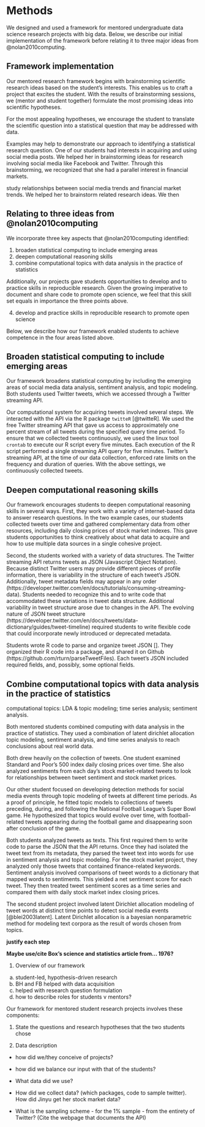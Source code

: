 # Methods

We designed and used a framework for mentored undergraduate data science research 
projects with big data. Below, we describe our initial implementation of the framework before relating 
it to three major ideas from @nolan2010computing. 

## Framework implementation


Our mentored research framework begins with brainstorming scientific research ideas 
based on the student's interests. This enables us to craft a project that excites the 
student. With the results of brainstorming sessions, we (mentor and student together) 
formulate the most promising ideas into scientific hypotheses. 

For the most appealing 
hypotheses, we encourage the student to translate the scientific question into a 
statistical question that may be addressed with data. 

Examples may help to demonstrate our approach to identifying a statistical research 
question. One of our students had interests in acquiring and using social media posts. 
We helped her in brainstorming ideas for research involving social media like Facebook 
and Twitter. Through this brainstorming, we recognized that she had a parallel interest 
in financial markets. 

study relationships between social media trends and financial market trends. We helped 
her to brainstorm related research ideas. We then 


## Relating to three ideas from @nolan2010computing

We incorporate three key aspects that @nolan2010computing identified: 

1. broaden statistical computing to include emerging areas
1. deepen computational reasoning skills
1. combine computational topics with data analysis in the practice of statistics

Additionally, our projects gave students opportunities to develop and to practice skills in reproducible 
research. Given the growing imperative to document and share code to promote open science, we feel that 
this skill set equals in importance the three points above.

4. develop and practice skills in reproducible research to promote open science

Below, we describe how our framework enabled students to achieve competence in the four areas listed 
above.

## Broaden statistical computing to include emerging areas

Our framework broadens statistical computing by including the emerging areas of
social media data analysis, sentiment analysis, and topic modeling. 
Both students used Twitter tweets, which we accessed through a Twitter 
streaming API. 

Our computational system for acquiring tweets involved several steps. We interacted 
with the API via the R package `twitteR` [@twitteR]. We used the free Twitter streaming 
API that gave us access to approximately one percent stream of all tweets during the 
specified query time period. To ensure that we collected tweets continuously, we used 
the linux tool `crontab` to execute our R script every five minutes. Each execution of 
the R script performed a single streaming API query for five minutes. Twitter's 
streaming API, at the time of our data collection, enforced rate limits on the 
frequency and duration of queries. With the above settings, we continuously collected 
tweets. 





## Deepen computational reasoning skills

Our framework encourages students to deepen 
computational reasoning skills in several ways. First, they work with a variety of 
internet-based data to answer research questions. In the two example cases, our 
students collected tweets over time and gathered complementary data from other 
resources, including daily closing prices of stock market indexes. This gave students 
opportunities to think creatively about what data to acquire and how to use multiple 
data sources in a single cohesive project. 

Second, the students worked with a variety of data structures. 
The Twitter streaming 
API returns tweets as JSON (Javascript Object Notation). Because 
distinct Twitter users may provide 
different pieces of profile information, there is variability in the structure of 
each tweet's JSON. 
Additionally, tweet metadata fields may appear in any order (https://developer.twitter.com/en/docs/tutorials/consuming-streaming-data). 
Students needed to recognize this and to write code that 
accommodated these variations in tweet data structure.
Additional variability in tweet structure arose due to changes in the API. 
The evolving nature of JSON tweet structure 
(https://developer.twitter.com/en/docs/tweets/data-dictionary/guides/tweet-timeline) 
required students to write flexible code that could incorporate newly introduced 
or deprecated metadata. 


Students wrote R code to parse and organize tweet JSON []. They organized their R code into a package, and shared it on Github (https://github.com/rturn/parseTweetFiles). 
Each tweet's JSON included required fields, and, possibly, some optional fields. 



## Combine computational topics with data analysis in the practice of statistics

computational topics: LDA & topic modeling; time series analysis; sentiment analysis.

Both mentored students combined computing with data analysis in 
the practice of statistics. 
They used a combination of latent dirichlet allocation topic 
modeling, sentiment analysis, and time series analysis to reach 
conclusions about real world data.

Both drew heavily on the collection of tweets. One student examined 
Standard and Poor's 500 index daily 
closing prices over time. She also analyzed sentiments 
from each day's stock market-related tweets 
to look for relationships between tweet sentiment and stock market prices. 


Our other student focused on developing detection methods for social media events through 
topic modeling of tweets at different time periods. As a proof of principle, he fitted topic 
models to collections of tweets preceding, during, and following the National Football 
League's Super Bowl game. He hypothesized that topics would evolve 
over time, with football-related tweets appearing during the football 
game and disappearing soon after conclusion of the game.

Both students analyzed tweets as texts. This first required them to write code to parse the JSON
that the API returns. Once they had isolated the tweet text from its metadata, they parsed the 
tweet text into words for use in sentiment analysis and topic modeling. 
For the stock market project, they analyzed only those tweets that contained finance-related 
keywords. Sentiment analysis involved comparisons of tweet words to a dictionary that mapped words to 
sentiments. This yielded a net sentiment score for each tweet. 
They then treated tweet sentiment scores as a time series and compared them with 
daily stock market index closing prices.

The second student project involved latent Dirichlet allocation modeling of
tweet words at distinct time points to detect social media events [@blei2003latent]. 
Latent Dirichlet allocation is a bayesian nonparametric method for modeling text corpora as the result 
of words chosen from topics. 











**justify each step**

**Maybe use/cite Box's science and statistics article from... 1976?**











1. Overview of our framework
  a. student-led, hypothesis-driven research
  b. BH and FB helped with data acquisition
  c. helped with research question formulation
  d. how to describe roles for students v mentors?

Our framework for mentored student research projects involves these components:

    


1. State the questions and research hypotheses that the two students chose
  
1. Data description


  





- how did we/they conceive of projects?




- how did we balance our input with that of the students?
- What data did we use?
- How did we collect data? (which packages, code to sample twitter). How did Jinyu get her stock market data? 
- What is the sampling scheme - for the 1% sample - from the entirety of Twitter? (Cite the webpage that documents the API)


